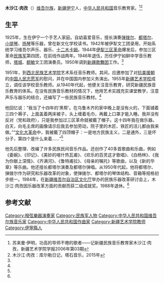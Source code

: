'''木沙江·肉孜'''（{{bd|1925年|||}}）[[维吾尔族|维吾尔族]]，[[新疆|新疆]][[伊宁|伊宁]]人，[[中华人民共和国|中华人民共和国]]音乐教育家。<ref name=su>苏来曼·伊明，功高的导师不倦的歌者——记新疆民族音乐教育家木沙江·肉孜，新疆艺术学院学报2006年第03期</ref><ref name=tashi>木沙江·肉孜：库尔勒日记，塔石音乐，2015年</ref>

==生平==
1925年，生在伊宁一个手艺人家庭。自幼喜爱音乐，擅长演奏[[弹拨尔|弹拨尔]]、[[都塔尔|都塔尔]]、[[小提琴|小提琴]]、[[扬琴|扬琴]]等乐器，曾在新文化学校读书。1942年被伊犁文工团录用，开始系统学习维吾尔声乐、器乐、[[十二木卡姆|十二木卡姆]]。1944年[[伊犁|伊犁]][[三区革命|三区革命]]爆发后，参加三区革命[[民族军|民族军]]第四团，在前线作战两年。1946年退伍，历任伊宁如鲜中学音乐教师，[[塔城|塔城]]、[[额敏|额敏]]文工团演奏员。1950年调到[[新疆歌舞团|新疆歌舞团]]工作。<ref name=su/>

1951年，到[[西北民族艺术学院|西北民族艺术学院]]艺术系任音乐教师。其间，应邀参加了对[[抗美援朝|抗美援朝]]的[[中国人民志愿军|中国人民志愿军]]的慰问，并在中国国内参加义务演出。1955年[[新疆艺术学院|新疆艺术学校]]成立，调任该学校音乐教师。从1940年代起，他便关注音乐教育，研究新疆民族音乐教育的体系。在没有民族音乐教材的情况下，他用艺术实践充实课堂教学，注意声乐与器乐的结合，还编写了一些民族音乐教材。<ref name=su/>

他回忆说：“我当了十四年的‘黑帮’。在乌鲁木齐的家中晚上是没有火的，下面铺着三四个褥子，上面盖着两床被子，头上缠着毛巾，再戴上口罩才能入睡。我并没有反对（党和政府），只是我参加过三区革命就被戴了帽子。这十四年我在做乐器。白天，向毛主席的画像请示后我去参加劳动，院子里的木匠、铁匠的活儿都由我来做。”“[[文化大革命|文化大革命]]中，我被戴了四顶帽子：一是地方民族主义，二是通外，三是坏分子，第四个是什么来着……”<ref name=tashi/>

他先后整理、改编了许多民族民间音乐作品。还创作了40多首歌曲和乐曲，例如《委婉》、《印记》、《美妙的喀什热瓦甫》、《欢乐的百灵这才歌唱》、《白杨林》、《我为你献上深情》、《齐满河》、《鲁特甫拉》、《母亲的嘱托》等歌曲，以及《新的华章》等乐曲。他还擅长都塔尔演奏及都塔尔弹唱。从1950年代起，他将都塔尔、弹拨尔作为研究和乐器改革的对象，使弹拨尔、都塔尔的琴体结构、音箱等规格初步统一。1984年，在[[新疆维吾尔自治区文化厅|新疆维吾尔自治区文化厅]]举办的民族乐器改革研讨会上，木沙江·肉孜因乐器改革方面的贡献而获二级成就奖。1988年退休。<ref name=su/>

==参考文献==
{{reflist}}

[[Category:撥弦樂器演奏家|Category:撥弦樂器演奏家]]
[[Category:民族军人物|Category:民族军人物]]
[[Category:中华人民共和国维吾尔族音乐家|Category:中华人民共和国维吾尔族音乐家]]
[[Category:中华人民共和国作曲家|Category:中华人民共和国作曲家]]
[[Category:新疆艺术学院教师|Category:新疆艺术学院教师]]
[[Category:伊寧縣人|Category:伊寧縣人]]
